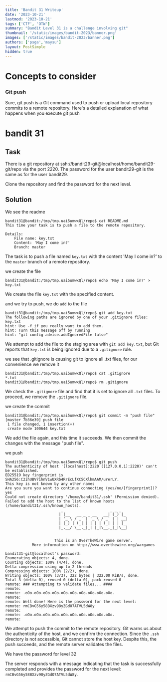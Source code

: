 ```yaml
---
title: 'Bandit 31 Writeup'
date: '2023-10-21'
lastmod: '2023-10-21'
tags: ['CTF', 'OTW']
summary: "Bandit Level 31 is a challenge involving git"
thumbnail: '/static/images/bandit-2023/banner.png'
images: ['/static/images/bandit-2023/banner.png']
authors: ['psga','maysu']
layout: PostSimple
hidden: true
---
```

<div className="tocr not-prose">
    <TOCInline
        toc={[
            { value: 'Bandit', url: '/blog/bandit-2023', depth: 1 },
            { value: 'Level-14', url: '/blog/bandit-2023/level-14',depth: 2 }, 
            { value: 'Level-15', url: '/blog/bandit-2023/level-15', depth: 2 },
            { value: 'Level-16', url: '/blog/bandit-2023/level-16', depth: 2 },
            { value: 'Level-17', url: '/blog/bandit-2023/level-17', depth: 2 },
            { value: 'Level-18', url: '/blog/bandit-2023/level-18', depth: 2 },
            { value: 'Level-19', url: '/blog/bandit-2023/level-19', depth: 2 },
            { value: 'Level-20', url: '/blog/bandit-2023/level-20', depth: 2 },
            { value: 'Level-21', url: '/blog/bandit-2023/level-21', depth: 2 },
            { value: 'Level-22', url: '/blog/bandit-2023/level-22', depth: 2 },
            { value: 'Level-23', url: '/blog/bandit-2023/level-23', depth: 2 },
            { value: 'Level-24', url: '/blog/bandit-2023/level-24', depth: 2 },
            { value: 'Level-25', url: '/blog/bandit-2023/level-25', depth: 2 },
            { value: 'Level-26', url: '/blog/bandit-2023/level-26', depth: 2 },
            { value: 'Level-27', url: '/blog/bandit-2023/level-27', depth: 2 },
            { value: 'Level-28', url: '/blog/bandit-2023/level-28', depth: 2 },
            { value: 'Level-29', url: '/blog/bandit-2023/level-29', depth: 2 },
            { value: 'Level-30', url: '/blog/bandit-2023/level-30', depth: 2 },
            { value: 'Level-31', url: '/blog/bandit-2023/level-31', depth: 2,active: true},
            { value: 'Level-32', url: '/blog/bandit-2023/level-32', depth: 2 },
        ]}
        title="levels"
        rightAlign
    />
</div>


# Concepts to consider
### Git push 
Sure, git push is a Git command used to push or upload local repository commits to a remote repository. Here's a detailed explanation of what happens when you execute git push
  
# bandit 31
## Task 
There is a git repository at ssh://bandit29-git@localhost/home/bandit29-git/repo via the port 2220. The password for the user bandit29-git is the same as for the user bandit29.

Clone the repository and find the password for the next level.

## Solution
We see the readme

```
bandit31@bandit:/tmp/tmp.uai5umwxQl/repo$ cat README.md
This time your task is to push a file to the remote repository.

Details:
    File name: key.txt
    Content: 'May I come in?'
    Branch: master
```

The task is to push a file named `key.txt` with the content 'May I come in?' to the `master` branch of a remote repository.

we create the file

```
bandit31@bandit:/tmp/tmp.uai5umwxQl/repo$ echo 'May I come in?' > key.txt
```

We create the file `key.txt` with the specified content.

and we try to push, we do `add` to the file

```
bandit31@bandit:/tmp/tmp.uai5umwxQl/repo$ git add key.txt
The following paths are ignored by one of your .gitignore files:
key.txt
hint: Use -f if you really want to add them.
hint: Turn this message off by running
hint: "git config advice.addIgnoredFile false"
```

We attempt to add the file to the staging area with `git add key.txt`, but Git reports that `key.txt` is being ignored due to a `.gitignore` rule.

we see that .gitignore is causing git to ignore all .txt files, for our convenience we remove it

```
bandit31@bandit:/tmp/tmp.uai5umwxQl/repo$ cat .gitignore
*.txt
bandit31@bandit:/tmp/tmp.uai5umwxQl/repo$ rm .gitignore
```

We check the `.gitignore` file and find that it is set to ignore all `.txt` files. To proceed, we remove the `.gitignore` file.

we create the commit

```
bandit31@bandit:/tmp/tmp.uai5umwxQl/repo$ git commit -m "push file"
[master 7b36e39] push file
 1 file changed, 1 insertion(+)
 create mode 100644 key.txt
```

We add the file again, and this time it succeeds. We then commit the changes with the message "push file".

we push

```
bandit31@bandit:/tmp/tmp.uai5umwxQl/repo$ git push
The authenticity of host '[localhost]:2220 ([127.0.0.1]:2220)' can't be established.
ED25519 key fingerprint is SHA256:C2ihUBV7ihnV1wUXRb4RrEcLfXC5CXlhmAAM/urerLY.
This key is not known by any other names
Are you sure you want to continue connecting (yes/no/[fingerprint])? yes
Could not create directory '/home/bandit31/.ssh' (Permission denied).
Failed to add the host to the list of known hosts (/home/bandit31/.ssh/known_hosts).
                         _                     _ _ _
                        | |__   __ _ _ __   __| (_) |_
                        | '_ \ / _` | '_ \ / _` | | __|
                        | |_) | (_| | | | | (_| | | |_
                        |_.__/ \__,_|_| |_|\__,_|_|\__|


                      This is an OverTheWire game server.
            More information on http://www.overthewire.org/wargames

bandit31-git@localhost's password:
Enumerating objects: 4, done.
Counting objects: 100% (4/4), done.
Delta compression using up to 2 threads
Compressing objects: 100% (2/2), done.
Writing objects: 100% (3/3), 322 bytes | 322.00 KiB/s, done.
Total 3 (delta 0), reused 0 (delta 0), pack-reused 0
remote: ### Attempting to validate files... ####
remote:
remote: .oOo.oOo.oOo.oOo.oOo.oOo.oOo.oOo.oOo.oOo.
remote:
remote: Well done! Here is the password for the next level:
remote: rmCBvG56y58BXzv98yZGdO7ATVL5dW8y
remote:
remote: .oOo.oOo.oOo.oOo.oOo.oOo.oOo.oOo.oOo.oOo.
remote:
```

We attempt to push the commit to the remote repository. Git warns us about the authenticity of the host, and we confirm the connection. Since the `.ssh` directory is not accessible, Git cannot store the host key. Despite this, the push succeeds, and the remote server validates the files. 

We have the password for level 32

The server responds with a message indicating that the task is successfully completed and provides the password for the next level: `rmCBvG56y58BXzv98yZGdO7ATVL5dW8y`.